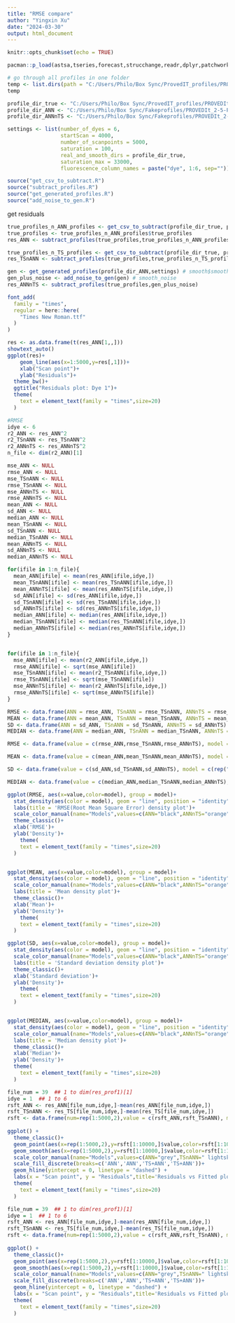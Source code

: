 ```yaml
---
title: "RMSE compare"
author: "Yingxin Xu"
date: "2024-03-30"
output: html_document
---
```


```r
knitr::opts_chunk$set(echo = TRUE)
```

```r
pacman::p_load(astsa,tseries,forecast,strucchange,readr,dplyr,patchwork,pROC,ggplot2,stats,sysfonts,showtext)
```

```r
# go through all profiles in one folder
temp <- list.dirs(path = "C:/Users/Philo/Box Sync/ProvedIT_profiles/PROVEDIt_2-5-Person Profiles_3500 5sec_GF29cycles/5 sec/")
temp
```

```r
profile_dir_true <- "C:/Users/Philo/Box Sync/ProvedIT_profiles/PROVEDIt_2-5-Person Profiles_3500 5sec_GF29cycles/5 sec/RD14-0003(020316ADG_5sec)/"
profile_dir_ANN <- "C:/Users/Philo/Box Sync/Fakeprofiles/PROVEDIt_2-5-Person Profiles_3500 5sec_GF29cycles/RD14-0003(020316ADG_5sec)_fake/prediction_generator_100/"
profile_dir_ANNnTS <- "C:/Users/Philo/Box Sync/Fakeprofiles/PROVEDIt_2-5-Person Profiles_3500 5sec_GF29cycles/RD14-0003(020316ADG_5sec)_fake_NOISE/prediction_generator_100/"

settings <- list(number_of_dyes = 6,
                 startScan = 4000,
                 number_of_scanpoints = 5000,
                 saturation = 100,
                 real_and_smooth_dirs = profile_dir_true,
                 saturation_max = 33000,
                 fluorescence_column_names = paste("dye", 1:6, sep=""))

source("get_csv_to_subtract.R")
source("subtract_profiles.R")
source("get_generated_profiles.R")
source("add_noise_to_gen.R")
```

get residuals
```r
true_profiles_n_ANN_profiles <- get_csv_to_subtract(profile_dir_true, profile_dir_ANN,settings)
true_profiles <- true_profiles_n_ANN_profiles$true_profiles
res_ANN <- subtract_profiles(true_profiles,true_profiles_n_ANN_profiles$fake_profiles)
```

```r
true_profiles_n_TS_profiles <- get_csv_to_subtract(profile_dir_true, profile_dir_ANNnTS,settings)
res_TSnANN <- subtract_profiles(true_profiles,true_profiles_n_TS_profiles$fake_profiles)
```

```r
gen <- get_generated_profiles(profile_dir_ANN,settings) # smooth$smooth_profiles
gen_plus_noise <- add_noise_to_gen(gen) # smooth_noise
res_ANNnTS <- subtract_profiles(true_profiles,gen_plus_noise)
```

```r
font_add(
  family = "times",
  regular = here::here(
    "Times New Roman.ttf"
  )
)
```

```r
res <- as.data.frame(t(res_ANN[1,,]))
showtext_auto()
ggplot(res)+
    geom_line(aes(x=1:5000,y=res[,1]))+
    xlab("Scan point")+
    ylab("Residuals")+
  theme_bw()+
  ggtitle("Residuals plot: Dye 1")+
  theme(
    text = element_text(family = "times",size=20)
  )
```


```r
#RMSE
idye <- 6
r2_ANN <- res_ANN^2
r2_TSnANN <- res_TSnANN^2
r2_ANNnTS <- res_ANNnTS^2
n_file <- dim(r2_ANN)[1]

mse_ANN <- NULL
rmse_ANN <- NULL
mse_TSnANN <- NULL
rmse_TSnANN <- NULL
mse_ANNnTS <- NULL
rmse_ANNnTS <- NULL
mean_ANN <- NULL
sd_ANN <- NULL
median_ANN <- NULL
mean_TSnANN <- NULL
sd_TSnANN <- NULL
median_TSnANN <- NULL
mean_ANNnTS <- NULL
sd_ANNnTS <- NULL
median_ANNnTS <- NULL

for(ifile in 1:n_file){
  mean_ANN[ifile] <- mean(res_ANN[ifile,idye,])
  mean_TSnANN[ifile] <- mean(res_TSnANN[ifile,idye,])
  mean_ANNnTS[ifile] <- mean(res_ANNnTS[ifile,idye,])
  sd_ANN[ifile] <- sd(res_ANN[ifile,idye,])
  sd_TSnANN[ifile] <- sd(res_TSnANN[ifile,idye,])
  sd_ANNnTS[ifile] <- sd(res_ANNnTS[ifile,idye,])
  median_ANN[ifile] <- median(res_ANN[ifile,idye,])
  median_TSnANN[ifile] <- median(res_TSnANN[ifile,idye,])
  median_ANNnTS[ifile] <- median(res_ANNnTS[ifile,idye,])
}


for(ifile in 1:n_file){
  mse_ANN[ifile] <- mean(r2_ANN[ifile,idye,])
  rmse_ANN[ifile] <- sqrt(mse_ANN[ifile])
  mse_TSnANN[ifile] <- mean(r2_TSnANN[ifile,idye,])
  rmse_TSnANN[ifile] <- sqrt(mse_TSnANN[ifile])
  mse_ANNnTS[ifile] <- mean(r2_ANNnTS[ifile,idye,])
  rmse_ANNnTS[ifile] <- sqrt(mse_ANNnTS[ifile])
}

RMSE <- data.frame(ANN = rmse_ANN, TSnANN = rmse_TSnANN, ANNnTS = rmse_ANNnTS)
MEAN <- data.frame(ANN = mean_ANN, TSnANN = mean_TSnANN, ANNnTS = mean_ANNnTS)
SD <- data.frame(ANN = sd_ANN, TSnANN = sd_TSnANN, ANNnTS = sd_ANNnTS)
MEDIAN <- data.frame(ANN = median_ANN, TSnANN = median_TSnANN, ANNnTS = median_ANNnTS)
```

```r
RMSE <- data.frame(value = c(rmse_ANN,rmse_TSnANN,rmse_ANNnTS), model = c(rep("ANN",length(rmse_ANN)),rep("TSnANN",length(rmse_TSnANN)),rep("ANNnTS",length(rmse_ANNnTS))))

MEAN <- data.frame(value = c(mean_ANN,mean_TSnANN,mean_ANNnTS), model = c(rep("ANN",length(mean_ANN)),rep("TSnANN",length(mean_TSnANN)),rep("ANNnTS",length(mean_ANNnTS))))

SD <- data.frame(value = c(sd_ANN,sd_TSnANN,sd_ANNnTS), model = c(rep("ANN",length(sd_ANN)),rep("TSnANN",length(sd_TSnANN)),rep("ANNnTS",length(sd_ANNnTS))))

MEDIAN <- data.frame(value = c(median_ANN,median_TSnANN,median_ANNnTS), model = c(rep("ANN",length(median_ANN)),rep("TSnANN",length(median_TSnANN)),rep("ANNnTS",length(median_ANNnTS))))
```


```r

ggplot(RMSE, aes(x=value,color=model), group = model)+
  stat_density(aes(color = model), geom = "line", position = "identity")+
  labs(title = 'RMSE(Root Mean Square Error) density plot')+
  scale_color_manual(name="Models",values=c(ANN="black",ANNnTS="orange",TSnANN="#2B9BFB"),labels=c('ANN','ANN+TS','TS+ANN'))+
  theme_classic()+
  xlab('RMSE')+
  ylab('Density')+
    theme(
    text = element_text(family = "times",size=20)
  )


ggplot(MEAN, aes(x=value,color=model), group = model)+
  stat_density(aes(color = model), geom = "line", position = "identity")+
  scale_color_manual(name="Models",values=c(ANN="black",ANNnTS="orange",TSnANN="#2B9BFB"),labels=c('ANN','ANN+TS','TS+ANN'))+
  labs(title = 'Mean density plot')+
  theme_classic()+
  xlab('Mean')+
  ylab('Density')+
    theme(
    text = element_text(family = "times",size=20)
  )

ggplot(SD, aes(x=value,color=model), group = model)+
  stat_density(aes(color = model), geom = "line", position = "identity")+
  scale_color_manual(name="Models",values=c(ANN="black",ANNnTS="orange",TSnANN="#2B9BFB"),labels=c('ANN','ANN+TS','TS+ANN'))+
  labs(title = 'Standard deviation density plot')+
  theme_classic()+
  xlab('Standard deviation')+
  ylab('Density')+
    theme(
    text = element_text(family = "times",size=20)
  )


ggplot(MEDIAN, aes(x=value,color=model), group = model)+
  stat_density(aes(color = model), geom = "line", position = "identity")+
  scale_color_manual(name="Models",values=c(ANN="black",ANNnTS="orange",TSnANN="#2B9BFB"),labels=c('ANN','ANN+TS','TS+ANN'))+
  labs(title = 'Median density plot')+
  theme_classic()+
  xlab('Median')+
  ylab('Density')+  
  theme(
    text = element_text(family = "times",size=20)
  )
```

```r
file_num = 39  ## 1 to dim(res_prof1)[1]
idye = 1  ## 1 to 6
rsft_ANN <- res_ANN[file_num,idye,]-mean(res_ANN[file_num,idye,])
rsft_TSnANN <- res_TS[file_num,idye,]-mean(res_TS[file_num,idye,])
rsft <- data.frame(num=rep(1:5000,2),value = c(rsft_ANN,rsft_TSnANN), model = c(rep("ANN",length(rsft_ANN)),rep("TSnANN",length(rsft_TSnANN))),s_model=c(rep("s_ANN",length(rsft_ANN)),rep("s_TSnANN",length(rsft_TSnANN))))
  
ggplot() +
  theme_classic()+
  geom_point(aes(x=rep(1:5000,2),y=rsft[1:10000,]$value,color=rsft[1:10000,]$model))+
  geom_smooth(aes(x=rep(1:5000,2),y=rsft[1:10000,]$value,color=rsft[1:10000,]$s_model))+
  scale_color_manual(name="Models",values=c(ANN="grey",TSnANN=" lightskyblue",s_ANN="black",s_TSnANN="#2B9BFB"),labels=c('ANN','ANN','TS+ANN','TS+ANN'))+
  scale_fill_discrete(breaks=c('ANN','ANN','TS+ANN','TS+ANN'))+
  geom_hline(yintercept = 0, linetype = "dashed") +
  labs(x = "Scan point", y = "Residuals",title='Residuals vs Fitted plot')+
  theme(
    text = element_text(family = "times",size=20)
  )

```

```r
file_num = 39  ## 1 to dim(res_prof1)[1]
idye = 1  ## 1 to 6
rsft_ANN <- res_ANN[file_num,idye,]-mean(res_ANN[file_num,idye,])
rsft_TSnANN <- res_TS[file_num,idye,]-mean(res_TS[file_num,idye,])
rsft <- data.frame(num=rep(1:5000,2),value = c(rsft_ANN,rsft_TSnANN), model = c(rep("ANN",length(rsft_ANN)),rep("TSnANN",length(rsft_TSnANN))),s_model=c(rep("s_ANN",length(rsft_ANN)),rep("s_TSnANN",length(rsft_TSnANN))))
  
ggplot() +
  theme_classic()+
  geom_point(aes(x=rep(1:5000,2),y=rsft[1:10000,]$value,color=rsft[1:10000,]$model))+
  geom_smooth(aes(x=rep(1:5000,2),y=rsft[1:10000,]$value,color=rsft[1:10000,]$s_model))+
  scale_color_manual(name="Models",values=c(ANN="grey",TSnANN=" lightskyblue",s_ANN="black",s_TSnANN="#2B9BFB"),labels=c('ANN','ANN','TS+ANN','TS+ANN'))+
  scale_fill_discrete(breaks=c('ANN','ANN','TS+ANN','TS+ANN'))+
  geom_hline(yintercept = 0, linetype = "dashed") +
  labs(x = "Scan point", y = "Residuals",title='Residuals vs Fitted plot')+
  theme(
    text = element_text(family = "times",size=20)
  )
```

